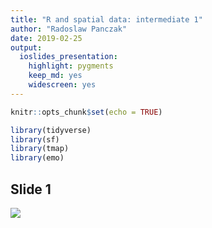 ```yaml
---
title: "R and spatial data: intermediate 1"
author: "Radoslaw Panczak"
date: 2019-02-25
output: 
  ioslides_presentation: 
    highlight: pygments
    keep_md: yes
    widescreen: yes
---
```


```r
knitr::opts_chunk$set(echo = TRUE)

library(tidyverse)
library(sf)
library(tmap)
library(emo)
```

## Slide 1

![](./images/donut.jpg)